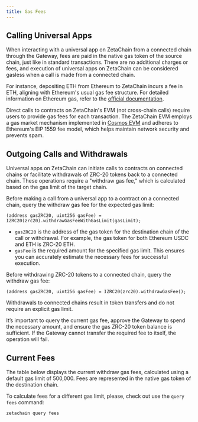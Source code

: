 ```yaml
---
title: Gas Fees
---
```



## Calling Universal Apps

When interacting with a universal app on ZetaChain from a connected chain
through the Gateway, fees are paid in the native gas token of the source chain,
just like in standard transactions. There are no additional charges or fees, and
execution of universal apps on ZetaChain can be considered gasless when a call
is made from a connected chain.

For instance, depositing ETH from Ethereum to ZetaChain incurs a fee in ETH,
aligning with Ethereum's usual gas fee structure. For detailed information on
Ethereum gas, refer to the [official
documentation](https://ethereum.org/en/developers/docs/gas/).

Direct calls to contracts on ZetaChain's EVM (not cross-chain calls) require
users to provide gas fees for each transaction. The ZetaChain EVM employs a gas
market mechanism implemented in [Cosmos
EVM](https://evm.cosmos.network/protocol/concepts/gas-and-fees) and adheres to
Ethereum's EIP 1559 fee model, which helps maintain network security and
prevents spam.

## Outgoing Calls and Withdrawals

Universal apps on ZetaChain can initiate calls to contracts on connected chains
or facilitate withdrawals of ZRC-20 tokens back to a connected chain. These
operations require a "withdraw gas fee," which is calculated based on the gas
limit of the target chain.

Before making a call from a universal app to a contract on a connected chain,
query the withdraw gas fee for the expected gas limit:

```solidity
(address gasZRC20, uint256 gasFee) = IZRC20(zrc20).withdrawGasFeeWithGasLimit(gasLimit);
```

- `gasZRC20` is the address of the gas token for the destination chain of the
  call or withdrawal. For example, the gas token for both Ethereum USDC and ETH
  is ZRC-20 ETH.
- `gasFee` is the required amount for the specified gas limit. This ensures you
  can accurately estimate the necessary fees for successful execution.

Before withdrawing ZRC-20 tokens to a connected chain, query the withdraw gas
fee:

```solidity
(address gasZRC20, uint256 gasFee) = IZRC20(zrc20).withdrawGasFee();
```

Withdrawals to connected chains result in token transfers and do not require an
explicit gas limit.

It’s important to query the current gas fee, approve the Gateway to spend the
necessary amount, and ensure the gas ZRC-20 token balance is sufficient. If the
Gateway cannot transfer the required fee to itself, the operation will fail.

## Current Fees

The table below displays the current withdraw gas fees, calculated using a
default gas limit of 500,000. Fees are represented in the native gas token of
the destination chain.

<Fees />

To calculate fees for a different gas limit, please, check out use the `query fees` command:

```
zetachain query fees
```
